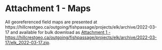 

# **Attachment 1 - Maps** {-}

All georeferenced field maps are presented at https://hillcrestgeo.ca/outgoing/fishpassage/projects/elk/archive/2022-03-17 and available for bulk download as [Attachment 1 - https://hillcrestgeo.ca/outgoing/fishpassage/projects/elk/archive/2022-03-17/elk_2022-03-17.zip](https://hillcrestgeo.ca/outgoing/fishpassage/projects/elk/archive/2022-03-17/elk_2022-03-17.zip).


